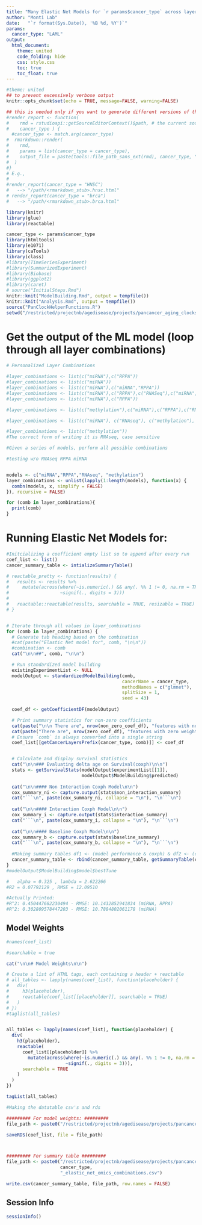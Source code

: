 ```yaml
---
title: "Many Elastic Net Models for `r params$cancer_type` across layers"
author: "Monti Lab"
date:   "`r format(Sys.Date(), '%B %d, %Y')`"
params: 
  cancer_type: "LAML"
output:
  html_document:
    theme: united
    code_folding: hide
    css: style.css
    toc: true
    toc_float: true
---
```


```r
#theme: united
## to prevent excessively verbose output
knitr::opts_chunk$set(echo = TRUE, message=FALSE, warning=FALSE)
```

```r
## this is needed only if you want to generate different versions of the output html
#render_report <- function(
#    rmd = rstudioapi::getSourceEditorContext()$path, # the current source file
#    cancer_type ) {
  #cancer_type <- match.arg(cancer_type)
#  rmarkdown::render(
#    rmd,
#    params = list(cancer_type = cancer_type),
#    output_file = paste(tools::file_path_sans_ext(rmd), cancer_type, "html", sep = ".")
#  )
#}
# E.g.,
#
#render_report(cancer_type = "HNSC") 
#   --> "/path/<rmarkdown_stub>.hnsc.html"
# render_report(cancer_type = "brca") 
#   --> "/path/<rmarkdown_stub>.brca.html"
```

```r
library(knitr)
library(glue)
library(reactable)

cancer_type <- params$cancer_type
library(htmltools) 
library(e1071) 
library(caTools) 
library(class)
#library(TimeSeriesExperiment)
#library(SummarizedExperiment)
#library(Biobase)
#library(ggplot2)
#library(caret)
# source("InitialSteps.Rmd")
knitr::knit("ModelBuilding.Rmd", output = tempfile())
knitr::knit("Analysis.Rmd", output = tempfile())
source("PanClockHelperFunctions.R")
setwd("/restricted/projectnb/agedisease/projects/pancancer_aging_clocks/scripts/GitCore/scripts")

```

# Get the output of the ML model (loop through all layer combinations)
```r
# Personalized Layer Combinations

#layer_combinations <- list(c("miRNA"),c("RPPA"))
#layer_combinations <- list(c("miRNA"))
#layer_combinations <- list(c("miRNA"),c("miRNA","RPPA"))
#layer_combinations <- list(c("miRNA"),c("RPPA"),c("RNASeq"),c("miRNA","RPPA"),c("miRNA","RNASeq"),c("RNASeq","RPPA"), c("miRNA","RPPA","RNAseq")) #w/o methylation
#layer_combinations <- list(c("miRNA"),c("RPPA"))

#layer_combinations <- list(c("methylation"),c("miRNA"),c("RPPA"),c("RNAseq"),c("miRNA","RPPA"),c("miRNA","RNAseq"),c("RNAseq","RPPA"), c("miRNA","RPPA","RNAseq"))

#layer_combinations <- list(c("miRNA"), c("RNAseq"), c("methylation"), c("miRNA","RNAseq"), c("miRNA","methylation"))

#layer_combinations <- list(c("methylation"))
#The correct form of writing it is RNAseq, case sensitive

#Given a series of models, perform all possible combinations

#testing w/o RNAseq RPPA miRNA


models <- c("miRNA","RPPA","RNAseq", "methylation")
layer_combinations <- unlist(lapply(1:length(models), function(x) {
  combn(models, x, simplify = FALSE)
}), recursive = FALSE)

for (comb in layer_combinations){
  print(comb)
}
```
# Running Elastic Net Models for: {.tabset}
```r
#Initcializing a coefficient empty list so to append after every run
coef_list <- list()
cancer_summary_table <- intializeSummaryTable()

# reactable_pretty <- function(results) {
#   results <- results %>% 
#     mutate(across(where(~is.numeric(.) && any(. %% 1 != 0, na.rm = TRUE)), 
#                   ~signif(., digits = 3))) 
#   
#   reactable::reactable(results, searchable = TRUE, resizable = TRUE)
# }


# Iterate through all values in layer_combinations
for (comb in layer_combinations) {
  # Generate tab heading based on the combination
  #cat(paste("Elastic Net model for", comb, "\n\n"))
  #combination <- comb
  cat("\n\n##", comb, "\n\n")

  # Run standardized model building
  existingExperimentList <- NULL
  modelOutput <- standardizedModelBuilding(comb,
                                           cancerName = cancer_type,
                                           methodNames = c("glmnet"),
                                           splitSize = 1,
                                           seed = 43)
  
  coef_df <- getCoefficientDF(modelOutput)

  # Print summary statistics for non-zero coefficients
  cat(paste("\n\n There are", nrow(non_zero_coef_df), "features with non-zero weights in this model.\n\n"))
  cat(paste("There are", nrow(zero_coef_df), "features with zero weight in this model.\n\n"))
  # Ensure `comb` is always converted into a single string
  coef_list[[getCancerLayersPrefix(cancer_type, comb)]] <- coef_df


  # Calculate and display survival statistics
  cat("\n\n### Evaluating delta age on Survival(coxph)\n\n")
  stats <- getSurvivalStats(modelOutput$experimentList[[1]],
                            modelOutput$ModelBuilding$predicted)
  
  cat("\n\n#### Non Interaction Coxph Model\n\n")
  cox_summary_ni <- capture.output(stats$non_interaction_summary)
  cat("```\n", paste(cox_summary_ni, collapse = "\n"), "\n```\n")
  
  cat("\n\n#### Interaction Coxph Model\n\n")
  cox_summary_i <- capture.output(stats$interaction_summary)
  cat("```\n", paste(cox_summary_i, collapse = "\n"), "\n```\n")
  
  cat("\n\n#### Baseline Coxph Model\n\n")
  cox_summary_b <- capture.output(stats$baseline_summary)
  cat("```\n", paste(cox_summary_b, collapse = "\n"), "\n```\n")
  
  #Making summary tables df1 <- (model performance & coxph) & df2 <- (coefficients and model weight)
  cancer_summary_table <- rbind(cancer_summary_table, getSummaryTable(cancer_type, comb, modelOutput, stats))
}
#modelOutput$ModelBuilding$model$bestTune

#	alpha = 0.325 , lambda = 2.622266	
#R2 = 0.07792129 , RMSE = 12.09510

#Actually Printed:
#R^2: 0.450447682230494 - RMSE: 10.1432852941834 (miRNA, RPPA)
#R^2: 0.302809578447203 - RMSE: 10.7884802061178 (miRNA)

```
## Model Weights
```r
#names(coef_list)

#searchable = true

cat("\n\n# Model Weights\n\n")

# Create a list of HTML tags, each containing a header + reactable
# all_tables <- lapply(names(coef_list), function(placeholder) {
#   div(
#     h3(placeholder),
#     reactable(coef_list[[placeholder]], searchable = TRUE)
#   )
# })
#taglist(all_tables)


all_tables <- lapply(names(coef_list), function(placeholder) {
  div(
    h3(placeholder),
    reactable(
      coef_list[[placeholder]] %>% 
        mutate(across(where(~is.numeric(.) && any(. %% 1 != 0, na.rm = TRUE)), 
                      ~signif(., digits = 3))),
      searchable = TRUE
    )
  )
})

tagList(all_tables)
```

```r
#Making the datatable csv's and rds

######### For model weights: #########
file_path <- paste0("/restricted/projectnb/agedisease/projects/pancancer_aging_clocks/scripts/GitCore/results/", cancer_type, "_elastic_net_omics_combinations_model_weights.rds")

saveRDS(coef_list, file = file_path)



######### For summary table #########
file_path <- paste0("/restricted/projectnb/agedisease/projects/pancancer_aging_clocks/scripts/GitCore/results/", 
                    cancer_type, 
                    "_elastic_net_omics_combinations.csv")

write.csv(cancer_summary_table, file_path, row.names = FALSE)

```

## Session Info
```r
sessionInfo()
```